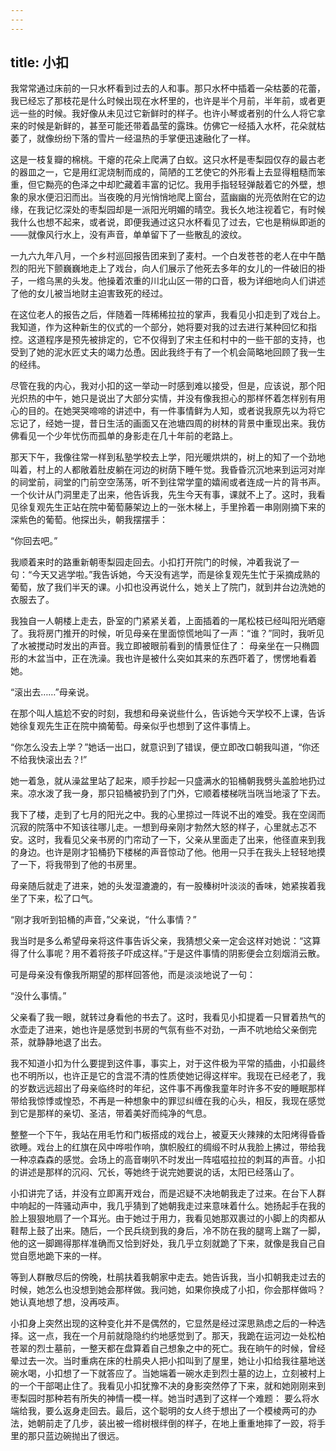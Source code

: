 ```yaml
---
---
---
```

title: 小扣
---




我常常通过床前的一只水杯看到过去的人和事。那只水杯中插着一朵枯萎的花蕾，我已经忘了那枝花是什么时候出现在水杯里的，也许是半个月前，半年前，或者更远一些的时候。我好像从未见过它新鲜时的样子。也许小琴或者别的什么人将它拿来的时候是新鲜的，甚至可能还带着晶莹的露珠。仿佛它一经插入水杯，花朵就枯萎了，就像纷纷下落的雪片一经温热的手掌便迅速融化了一样。

这是一枝复瓣的棉桃。干瘪的花朵上爬满了白蚁。这只水杯是枣梨园仅存的最古老的器皿之一，它是用红泥烧制而成的，简陋的工艺使它的外形看上去显得粗糙而笨重，但它黝亮的色泽之中却贮藏着丰富的记忆。我用手指轻轻弹敲着它的外壁，想象的泉水便汩汩而出。当夜晚的月光悄悄地爬上窗台，蓝幽幽的光亮依附在它的边缘，在我记忆深处的枣梨园却是一派阳光明媚的晴空。我长久地注视着它，有时候我什么也想不起来，或者说，即便我通过这只水杯看见了过去，它也是稍纵即逝的——就像风行水上，没有声音，单单留下了一些散乱的波纹。

一九六九年八月，一个乡村巡回报告团来到了麦村。一个白发苍苍的老人在中午酷烈的阳光下颤巍巍地走上了戏台，向人们展示了他死去多年的女儿的一件破旧的褂子，一绺乌黑的头发。他操着浓重的川北山区一带的口音，极为详细地向人们讲述了他的女儿被当地财主迫害致死的经过。

在这位老人的报告之后，伴随着一阵稀稀拉拉的掌声，我看见小扣走到了戏台上。我知道，作为这种新生的仪式的一个部分，她将要对我的过去进行某种回忆和指控。这道程序是预先被排定的，它不仅得到了宋主任和村中的一些干部的支持，也受到了她的泥水匠丈夫的竭力怂恿。因此我终于有了一个机会简略地回顾了我一生的经纬。

尽管在我的内心，我对小扣的这一举动一时感到难以接受，但是，应该说，那个阳光炽热的中午，她只是说出了大部分实情，并没有像我担心的那样怀着怎样别有用心的目的。在她哭哭啼啼的讲述中，有一件事情鲜为人知，或者说我原先以为将它忘记了，经她一提，昔日生活的画面又在池塘四周的树林的背景中重现出来。我仿佛看见一个少年忧伤而孤单的身影走在几十年前的老路上。

那天下午，我像往常一样到私塾学校去上学，阳光暖烘烘的，树上的知了一个劲地叫着，村上的人都敞着肚皮躺在河边的树荫下睡午觉。我昏昏沉沉地来到运河对岸的祠堂前，祠堂的门前空空荡荡，听不到往常学童的嬉闹或者连成一片的背书声。一个伙计从门洞里走了出来，他告诉我，先生今天有事，课就不上了。这时，我看见徐复观先生正站在院中葡萄藤架边上的一张木梯上，手里拎着一串刚刚摘下来的深紫色的葡萄。他探出头，朝我摆摆手：

“你回去吧。”

我顺着来时的路重新朝枣梨园走回去。小扣打开院门的时候，冲着我说了一句：“今天又逃学啦。”我告诉她，今天没有逃学，而是徐复观先生忙于采摘成熟的葡萄，放了我们半天的课。小扣也没再说什么，她关上了院门，就到井台边洗她的衣服去了。

我独自一人朝楼上走去，卧室的门紧紧关着，上面插着的一尾松枝已经叫阳光晒瘪了。我将房门推开的时候，听见母亲在里面惊慌地叫了一声：“谁？”同时，我听见了水被搅动时发出的声音。我立即被眼前看到的情景怔住了： 母亲坐在一只椭圆形的木盆当中，正在洗澡。我也许是被什么突如其来的东西吓着了，愣愣地看着她。

“滚出去……”母亲说。

在那个叫人尴尬不安的时刻，我想和母亲说些什么，告诉她今天学校不上课，告诉她徐复观先生正在院中摘葡萄。母亲似乎也想到了这件事情上。

“你怎么没去上学？”她话一出口，就意识到了错误，便立即改口朝我叫道，“你还不给我快滚出去？!”

她一着急，就从澡盆里站了起来，顺手抄起一只盛满水的铅桶朝我劈头盖脸地扔过来。凉水泼了我一身，那只铅桶被扔到了门外，它顺着楼梯咣当咣当地滚了下去。

我下了楼，走到了七月的阳光之中。我的心里掠过一阵说不出的难受。我在空阔而沉寂的院落中不知该往哪儿走。一想到母亲刚才勃然大怒的样子，心里就忐忑不安。这时，我看见父亲书房的门帘动了一下，父亲从里面走了出来，他径直来到我的身边。也许是刚才铅桶扔下楼梯的声音惊动了他。他用一只手在我头上轻轻地摸了一下，将我带到了他的书房里。

母亲随后就走了进来，她的头发湿漉漉的，有一股榛树叶淡淡的香味，她紧挨着我坐了下来，松了口气。

“刚才我听到铅桶的声音，”父亲说，“什么事情？”

我当时是多么希望母亲将这件事告诉父亲，我猜想父亲一定会这样对她说：“这算得了什么事呢？用不着将孩子吓成这样。”于是这件事情的阴影便会立刻烟消云散。

可是母亲没有像我所期望的那样回答他，而是淡淡地说了一句：

“没什么事情。”

父亲看了我一眼，就转过身看他的书去了。这时，我看见小扣提着一只冒着热气的水壶走了进来，她也许是感觉到书房的气氛有些不对劲，一声不吭地给父亲倒完茶，就静静地退了出去。





我不知道小扣为什么要提到这件事，事实上，对于这件极为平常的插曲，小扣最终也不明所以，也许正是它的含混不清的性质使她记得这样牢。我现在已经老了，我的岁数远远超出了母亲临终时的年纪，这件事不再像我童年时许多不安的睡眠那样带给我惊悸或惶恐，不再是一种想象中的罪愆纠缠在我的心头，相反，我现在感觉到它是那样的亲切、圣洁，带着美好而纯净的气息。

整整一个下午，我站在用毛竹和门板搭成的戏台上，被夏天火辣辣的太阳烤得昏昏欲睡。戏台上的红旗在风中哗啦作响，旗帜殷红的绸缎不时从我脸上拂过，带给我一种凉森森的感觉。会场上的高音喇叭不时发出一阵嗞嗞拉拉的刺耳的声音。小扣的讲述是那样的沉闷、冗长，等她终于说完她要说的话，太阳已经落山了。

小扣讲完了话，并没有立即离开戏台，而是迟疑不决地朝我走了过来。在台下人群中响起的一阵骚动声中，我几乎猜到了她朝我走过来意味着什么。她扬起手在我的脸上狠狠地扇了一个耳光。由于她过于用力，我看见她那双裹过的小脚上的肉都从鞋帮上鼓了出来。随后，一个民兵绕到我的身后，冷不防在我的腿弯上踹了一脚，他的这一脚踢得那样准确而又恰到好处，我几乎立刻就跪了下来，就像是我自己自觉自愿地跪下来的一样。

等到人群散尽后的傍晚，杜鹃扶着我朝家中走去。她告诉我，当小扣朝我走过去的时候，她怎么也没想到她会那样做。我问她，如果你换成了小扣，你会那样做吗？她认真地想了想，没再吱声。

小扣身上突然出现的这种变化并不是偶然的，它显然是经过深思熟虑之后的一种选择。这一点，我在一个月前就隐隐约约地感觉到了。那天，我跪在运河边一处松柏苍翠的烈士墓前，一整天都在盘算着自己想象之中的死亡。我在晌午的时候，曾经晕过去一次。当时重病在床的杜鹃央人把小扣叫到了屋里，她让小扣给我往墓地送碗水喝，小扣想了一下就答应了。当她端着一碗水走到烈士墓的边上，立刻被村上的一个干部喝止住了。我看见小扣犹豫不决的身影突然停了下来，就和她刚刚来到枣梨园时那种若有所失的神情一模一样。她当时遇到了这样一个难题： 要么将水端给我，要么返身走回去。最后，这个聪明的女人终于想出了一个模棱两可的办法，她朝前走了几步，装出被一绺树根绊倒的样子，在地上重重地摔了一跤，将手里的那只蓝边碗抛出了很远。